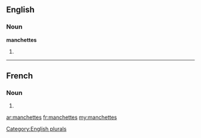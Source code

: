 ==English==

===Noun===
'''manchettes'''

# {{plural of|manchette}}

[[Category:English plurals]]

----

==French==

===Noun===
{{head|fr|plural}} {{f|p}}

# {{plural of|manchette|lang=fr}}

[[ar:manchettes]]
[[fr:manchettes]]
[[my:manchettes]]